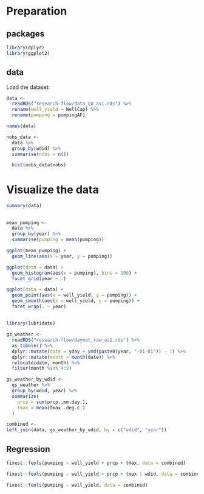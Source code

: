 
# Preparation

## packages

```r
library(dplyr)
library(ggplot2) 
```

## data
Load the dataset:

```r
data <-
  readRDS("research-flow/data_CO_as1.rds") %>%
  rename(well_yield = WellCap) %>%
  rename(pumping = pumpingAF)

names(data)
```

```r
nobs_data <-
  data %>%
  group_by(wdid) %>%
  summarise(nobs = n())

  hist(nobs_data$nobs)
```

# Visualize the data

```r
summary(data)
```


## 

```r
mean_pumping <- 
  data %>%
  group_by(year) %>%
  summarise(pumping = mean(pumping))

ggplot(mean_pumping) +
  geom_line(aes(x = year, y = pumping))
```

```r
ggplot(data = data) +
  geom_histogram(aes(x = pumping), bins = 100) + 
  facet_grid(year ~ .) 
```

```r
ggplot(data = data) +
  geom_point(aes(x = well_yield, y = pumping)) +
  geom_smooth(aes(x = well_yield, y = pumping)) +
  facet_wrap(. ~ year)
```

## 

```r
library(lubridate)

gs_weather <-
  readRDS("research-flow/daymet_raw_as1.rds") %>%
  as_tibble() %>%
  dplyr::mutate(date = yday + ymd(paste0(year, "-01-01")) - 1) %>%
  dplyr::mutate(month = month(date)) %>%
  relocate(date, month) %>%
  filter(month %in% 4:9)

gs_weather_by_wdid <-
  gs_weather %>%
  group_by(wdid, year) %>%
  summarize(
    prcp = sum(prcp..mm.day.),
    tmax = mean(tmax..deg.c.)
  )

```


```r
combined <- 
left_join(data, gs_weather_by_wdid, by = c("wdid", "year"))

```

## Regression

```r
fixest::feols(pumping ~ well_yield + prcp + tmax, data = combined) 

fixest::feols(pumping ~ well_yield + prcp + tmax | wdid, data = combined) 

fixest::feols(pumping ~ well_yield, data = combined) 
```